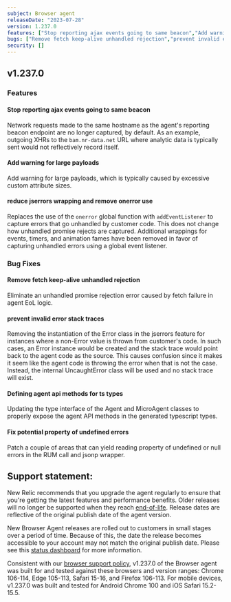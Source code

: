 ```yaml
---
subject: Browser agent
releaseDate: "2023-07-28"
version: 1.237.0
features: ["Stop reporting ajax events going to same beacon","Add warning for large payloads","reduce jserrors wrapping and remove onerror use"]
bugs: ["Remove fetch keep-alive unhandled rejection","prevent invalid error stack traces","Defining agent api methods for ts types","Fix potential property of undefined errors"]
security: []
---
```


## v1.237.0

### Features

#### Stop reporting ajax events going to same beacon
Network requests made to the same hostname as the agent's reporting beacon endpoint are no longer captured, by default. As an example, outgoing XHRs to the `bam.nr-data.net` URL where analytic data is typically sent would not reflectively record itself.

#### Add warning for large payloads
Add warning for large payloads, which is typically caused by excessive custom attribute sizes.

#### reduce jserrors wrapping and remove onerror use
Replaces the use of the `onerror` global function with `addEventListener` to capture errors that go unhandled by customer code. This does not change how unhandled promise rejects are captured. Additional wrappings for events, timers, and animation fames have been removed in favor of capturing unhandled errors using a global event listener.

### Bug Fixes

#### Remove fetch keep-alive unhandled rejection
Eliminate an unhandled promise rejection error caused by fetch failure in agent EoL logic.

#### prevent invalid error stack traces
Removing the instantiation of the Error class in the jserrors feature for instances where a non-Error value is thrown from customer's code. In such cases, an Error instance would be created and the stack trace would point back to the agent code as the source. This causes confusion since it makes it seem like the agent code is throwing the error when that is not the case. Instead, the internal UncaughtError class will be used and no stack trace will exist.

#### Defining agent api methods for ts types
Updating the type interface of the Agent and MicroAgent classes to properly expose the agent API methods in the generated typescript types.

#### Fix potential property of undefined errors
Patch a couple of areas that can yield reading property of undefined or null errors in the RUM call and jsonp wrapper.

## Support statement:

New Relic recommends that you upgrade the agent regularly to ensure that you're getting the latest features and performance benefits. Older releases will no longer be supported when they reach [end-of-life](https://docs.newrelic.com/docs/browser/browser-monitoring/getting-started/browser-agent-eol-policy/). Release dates are reflective of the original publish date of the agent version.

New Browser Agent releases are rolled out to customers in small stages over a period of time. Because of this, the date the release becomes accessible to your account may not match the original publish date. Please see this [status dashboard](https://newrelic.github.io/newrelic-browser-agent-release/) for more information.

Consistent with our [browser support policy](https://docs.newrelic.com/docs/browser/new-relic-browser/getting-started/compatibility-requirements-browser-monitoring/#browser-types), v1.237.0 of the Browser agent was built for and tested against these browsers and version ranges: Chrome 106-114, Edge 105-113, Safari 15-16, and Firefox 106-113. For mobile devices, v1.237.0 was built and tested for Android Chrome 100 and iOS Safari 15.2-15.5.